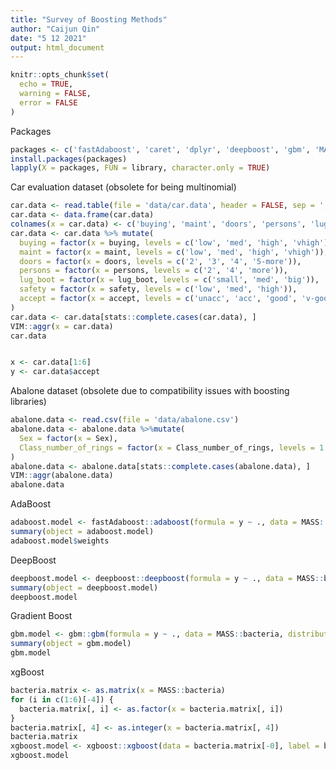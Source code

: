 ---
title: "Survey of Boosting Methods"
author: "Caijun Qin"
date: "5 12 2021"
output: html_document
---

```{r setup, include=FALSE}
knitr::opts_chunk$set(
  echo = TRUE,
  warning = FALSE,
  error = FALSE
)
```

Packages

```{r}
packages <- c('fastAdaboost', 'caret', 'dplyr', 'deepboost', 'gbm', 'MASS', 'parallel', 'reticulate', 'VIM', 'xgboost')
install.packages(packages)
lapply(X = packages, FUN = library, character.only = TRUE)
```

Car evaluation dataset (obsolete for being multinomial)

```{r}
car.data <- read.table(file = 'data/car.data', header = FALSE, sep = ',')
car.data <- data.frame(car.data)
colnames(x = car.data) <- c('buying', 'maint', 'doors', 'persons', 'lug_boot', 'safety', 'accept')
car.data <- car.data %>% mutate(
  buying = factor(x = buying, levels = c('low', 'med', 'high', 'vhigh')),
  maint = factor(x = maint, levels = c('low', 'med', 'high', 'vhigh')),
  doors = factor(x = doors, levels = c('2', '3', '4', '5-more')),
  persons = factor(x = persons, levels = c('2', '4', 'more')),
  lug_boot = factor(x = lug_boot, levels = c('small', 'med', 'big')),
  safety = factor(x = safety, levels = c('low', 'med', 'high')),
  accept = factor(x = accept, levels = c('unacc', 'acc', 'good', 'v-good'))
)
car.data <- car.data[stats::complete.cases(car.data), ]
VIM::aggr(x = car.data)
car.data


x <- car.data[1:6]
y <- car.data$accept
```

Abalone dataset (obsolete due to compatibility issues with boosting libraries)

```{r}
abalone.data <- read.csv(file = 'data/abalone.csv')
abalone.data <- abalone.data %>%mutate(
  Sex = factor(x = Sex), 
  Class_number_of_rings = factor(x = Class_number_of_rings, levels = 1:27)
)
abalone.data <- abalone.data[stats::complete.cases(abalone.data), ]
VIM::aggr(abalone.data)
abalone.data
```

AdaBoost

```{r}
adaboost.model <- fastAdaboost::adaboost(formula = y ~ ., data = MASS::bacteria, nIter = 1000)
summary(object = adaboost.model)
adaboost.model$weights
```

DeepBoost

```{r}
deepboost.model <- deepboost::deepboost(formula = y ~ ., data = MASS::bacteria, num_iter = 1000)
summary(object = deepboost.model)
deepboost.model
```

Gradient Boost

```{r}
gbm.model <- gbm::gbm(formula = y ~ ., data = MASS::bacteria, distribution = 'gaussian',  n.trees = 1000, n.cores = parallel::detectCores() - 1)
summary(object = gbm.model)
gbm.model
```

xgBoost

```{r}
bacteria.matrix <- as.matrix(x = MASS::bacteria)
for (i in c(1:6)[-4]) {
  bacteria.matrix[, i] <- as.factor(x = bacteria.matrix[, i])
}
bacteria.matrix[, 4] <- as.integer(x = bacteria.matrix[, 4])
bacteria.matrix
xgboost.model <- xgboost::xgboost(data = bacteria.matrix[-0], label = bacteria.matrix[0], nrounds = 1000)
xgboost.model
```

